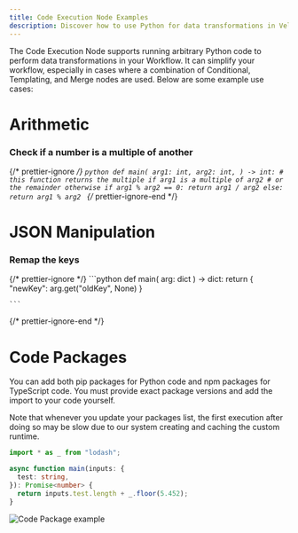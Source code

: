 ```yaml
---
title: Code Execution Node Examples
description: Discover how to use Python for data transformations in Vellum Workflows, including arithmetic and JSON manipulation.
---
```

The Code Execution Node supports running arbitrary Python code to perform data transformations in your Workflow. It can simplify your workflow, especially in cases where a combination of Conditional, Templating, and Merge nodes are used. Below are some example use cases:

# Arithmetic

### Check if a number is a multiple of another

{/* prettier-ignore */}
<CodeBlock title="Code">
    ```python
    def main(
        arg1: int,
        arg2: int,
    ) -> int:
        # this function returns the multiple if arg1 is a multiple of arg2
        # or the remainder otherwise
        if arg1 % arg2 == 0:
            return arg1 / arg2
        else:
            return arg1 % arg2
    ```
</CodeBlock>
{/* prettier-ignore-end */}

# JSON Manipulation

### Remap the keys

{/* prettier-ignore */}
<CodeBlock title="Code">
    ```python
    def main(
        arg: dict
    ) -> dict:
        return {
          "newKey": arg.get("oldKey", None)
        }

    ```

</CodeBlock>
{/* prettier-ignore-end */}

# Code Packages
You can add both pip packages for Python code and npm packages for TypeScript code. You must provide exact package versions and add the import to your code yourself.

Note that whenever you update your packages list, the first execution after doing so may be slow due to our system creating and caching the custom runtime.

```typescript
import * as _ from "lodash";

async function main(inputs: {
  test: string,
}): Promise<number> {
  return inputs.test.length + _.floor(5.452);
}
```

![Code Package example](https://storage.googleapis.com/vellum-public/help-docs/workflow-node-packages.png)


